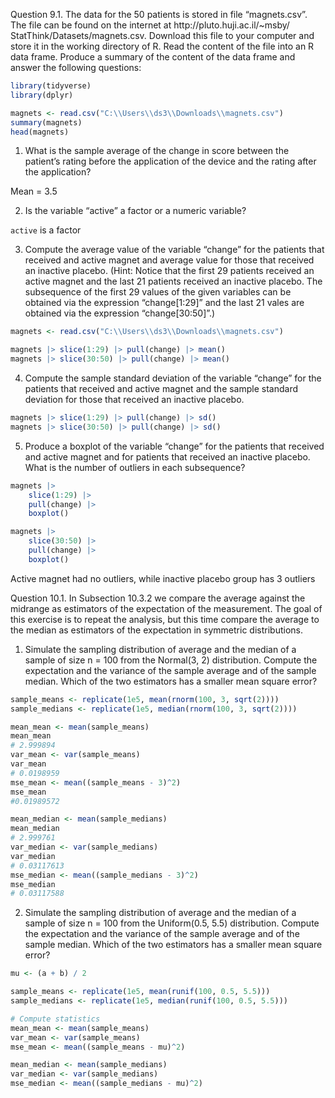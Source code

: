 Question 9.1. The data for the 50 patients is stored in file “magnets.csv”.
The file can be found on the internet at http://pluto.huji.ac.il/~msby/
StatThink/Datasets/magnets.csv. Download this file to your computer and
store it in the working directory of R. Read the content of the file into an R data
frame. Produce a summary of the content of the data frame and answer the
following questions:

```r
library(tidyverse)
library(dplyr)

magnets <- read.csv("C:\\Users\\ds3\\Downloads\\magnets.csv")
summary(magnets)
head(magnets)

```


1. What is the sample average of the change in score between the patient’s
rating before the application of the device and the rating after the application?

Mean = 3.5


2. Is the variable “active” a factor or a numeric variable?

`active` is a factor


3. Compute the average value of the variable “change” for the patients that
received and active magnet and average value for those that received an
inactive placebo. (Hint: Notice that the first 29 patients received an active
magnet and the last 21 patients received an inactive placebo. The subsequence of the first 29 values of the given variables can be obtained via
the expression “change[1:29]” and the last 21 vales are obtained via the
expression “change[30:50]”.)

```r

magnets <- read.csv("C:\\Users\\ds3\\Downloads\\magnets.csv")

magnets |> slice(1:29) |> pull(change) |> mean()
magnets |> slice(30:50) |> pull(change) |> mean()

```


4. Compute the sample standard deviation of the variable “change” for the
patients that received and active magnet and the sample standard deviation for those that received an inactive placebo.

```r

magnets |> slice(1:29) |> pull(change) |> sd()
magnets |> slice(30:50) |> pull(change) |> sd()

```

5. Produce a boxplot of the variable “change” for the patients that received
and active magnet and for patients that received an inactive placebo.
What is the number of outliers in each subsequence?

```r

magnets |>
    slice(1:29) |>
    pull(change) |>
    boxplot()

magnets |>
    slice(30:50) |>
    pull(change) |>
    boxplot()

```

Active magnet had no outliers, while inactive placebo group has 3 outliers



Question 10.1. In Subsection 10.3.2 we compare the average against the midrange as estimators of the expectation of the measurement. The goal of this
exercise is to repeat the analysis, but this time compare the average to the
median as estimators of the expectation in symmetric distributions.


1. Simulate the sampling distribution of average and the median of a sample
of size n = 100 from the Normal(3, 2) distribution. Compute the expectation and the variance of the sample average and of the sample median.
Which of the two estimators has a smaller mean square error?

```r

sample_means <- replicate(1e5, mean(rnorm(100, 3, sqrt(2))))
sample_medians <- replicate(1e5, median(rnorm(100, 3, sqrt(2))))

mean_mean <- mean(sample_means)
mean_mean
# 2.999894
var_mean <- var(sample_means)
var_mean
# 0.0198959
mse_mean <- mean((sample_means - 3)^2)
mse_mean
#0.01989572

mean_median <- mean(sample_medians)
mean_median
# 2.999761
var_median <- var(sample_medians)
var_median
# 0.03117613
mse_median <- mean((sample_medians - 3)^2)
mse_median
# 0.03117588

```


2. Simulate the sampling distribution of average and the median of a sample
of size n = 100 from the Uniform(0.5, 5.5) distribution. Compute the
expectation and the variance of the sample average and of the sample
median. Which of the two estimators has a smaller mean square error?


```r

mu <- (a + b) / 2

sample_means <- replicate(1e5, mean(runif(100, 0.5, 5.5)))
sample_medians <- replicate(1e5, median(runif(100, 0.5, 5.5)))

# Compute statistics
mean_mean <- mean(sample_means)
var_mean <- var(sample_means)
mse_mean <- mean((sample_means - mu)^2)

mean_median <- mean(sample_medians)
var_median <- var(sample_medians)
mse_median <- mean((sample_medians - mu)^2)

```
